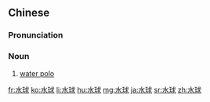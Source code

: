 ==Chinese==
{{zh-forms}}

===Pronunciation===
{{zh-pron
|m=shuǐqiú,er=y
|c=seoi2 kau4
|mn=qz,xm,zz:chúi-kiû
|cat=n
}}

===Noun===
{{zh-noun}}

# [[water polo]]

[[fr:水球]]
[[ko:水球]]
[[li:水球]]
[[hu:水球]]
[[mg:水球]]
[[ja:水球]]
[[sr:水球]]
[[zh:水球]]
